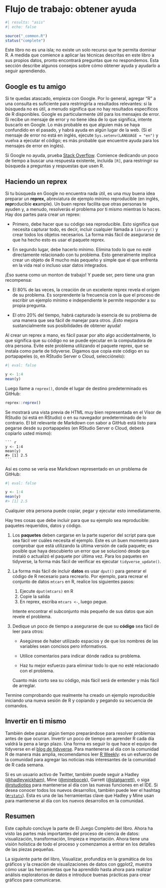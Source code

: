 # Flujo de trabajo: obtener ayuda {#sec-workflow-getting-help}

```r
#| results: "asis"
#| echo: false

source("_common.R")
status("complete")
```

Este libro no es una isla; no existe un solo recurso que te permita dominar R.
A medida que comience a aplicar las técnicas descritas en este libro a sus propios datos, pronto encontrará preguntas que no respondemos.
Esta sección describe algunos consejos sobre cómo obtener ayuda y ayudarlo a seguir aprendiendo.

## Google es tu amigo

Si te quedas atascado, empieza con Google.
Por lo general, agregar "R" a una consulta es suficiente para restringirla a resultados relevantes: si la búsqueda no es útil, a menudo significa que no hay resultados específicos de R disponibles.
Google es particularmente útil para los mensajes de error.
Si recibe un mensaje de error y no tiene idea de lo que significa, intente buscarlo en Google.
Lo más probable es que alguien más se haya confundido en el pasado, y habrá ayuda en algún lugar de la web.
(Si el mensaje de error no está en inglés, ejecute `Sys.setenv(LANGUAGE = "en")` y vuelva a ejecutar el código; es más probable que encuentre ayuda para los mensajes de error en inglés).

Si Google no ayuda, prueba [Stack Overflow](https://stackoverflow.com).
Comience dedicando un poco de tiempo a buscar una respuesta existente, incluida `[R]`, para restringir su búsqueda a preguntas y respuestas que usen R.

## Haciendo un reprex

Si tu búsqueda en Google no encuentra nada útil, es una muy buena idea preparar un **reprex,** abreviatura de ejemplo mínimo reproducible (en inglés, **repr**oducible **ex**ample).
Un buen reprex facilita que otras personas te ayuden y, a menudo, resolverás el problema por ti mismo mientras lo haces.
Hay dos partes para crear un reprex:

-   Primero, debe hacer que su código sea reproducible.
    Esto significa que necesita capturar todo, es decir, incluir cualquier llamada a `library()` y crear todos los objetos necesarios.
    La forma más fácil de asegurarse de que ha hecho esto es usar el paquete reprex.

-   En segundo lugar, debe hacerlo mínimo.
    Elimina todo lo que no esté directamente relacionado con tu problema.
    Esto generalmente implica crear un objeto de R mucho más pequeño y simple que el que enfrenta en la vida real o incluso usar datos integrados.

¡Eso suena como un monton de trabajo!
Y puede ser, pero tiene una gran recompensa:

-   El 80% de las veces, la creación de un excelente reprex revela el origen de su problema.
    Es sorprendente la frecuencia con la que el proceso de escribir un ejemplo mínimo e independiente le permite responder a su propia pregunta.

-   El otro 20% del tiempo, habrá capturado la esencia de su problema de una manera que sea fácil de manejar para otros.
    ¡Esto mejora sustancialmente sus posibilidades de obtener ayuda!

Al crear un reprex a mano, es fácil pasar por alto algo accidentalmente, lo que significa que su código no se puede ejecutar en la computadora de otra persona.
Evite este problema utilizando el paquete reprex, que se instala como parte de tidyverse.
Digamos que copia este código en su portapapeles (o, en RStudio Server o Cloud, selecciónelo):

```r
#| eval: false

y <- 1:4
mean(y)
```

Luego llame a `reprex()`, donde el lugar de destino predeterminado es GitHub:

``` r
reprex::reprex()
```

Se mostrará una vista previa de HTML muy bien representada en el Visor de RStudio (si está en RStudio) o en su navegador predeterminado de lo contrario.
El bit relevante de Markdown con sabor a GitHub está listo para pegarse desde su portapapeles (en RStudio Server o Cloud, deberá copiarlo usted mismo):

    ``` r
    y <- 1:4
    mean(y)
    #> [1] 2.5
    ```

Así es como se vería ese Markdown representado en un problema de GitHub:

```r
#| eval: false

y <- 1:4
mean(y)
#> [1] 2.5
```

Cualquier otra persona puede copiar, pegar y ejecutar esto inmediatamente.

Hay tres cosas que debe incluir para que su ejemplo sea reproducible: paquetes requeridos, datos y código.

1.  Los **paquetes** deben cargarse en la parte superior del script para que sea fácil ver cuáles necesita el ejemplo.
    Este es un buen momento para comprobar que está utilizando la última versión de cada paquete; es posible que haya descubierto un error que se solucionó desde que instaló o actualizó el paquete por última vez.
    Para los paquetes en tidyverse, la forma más fácil de verificar es ejecutar `tidyverse_update()`.

2.  La forma más fácil de incluir **datos** es usar `dput()` para generar el código de R necesario para recrearlo.
    Por ejemplo, para recrear el conjunto de datos `mtcars` en R, realice los siguientes pasos:

    1.  Ejecute `dput(mtcars)` en R
    2.  Copie la salida
    3.  En reprex, escriba `mtcars <-`, luego pegue.

    Intente encontrar el subconjunto más pequeño de sus datos que aún revele el problema.

3.  Dedique un poco de tiempo a asegurarse de que su **código** sea fácil de leer para otros:

    -   Asegúrese de haber utilizado espacios y de que los nombres de las variables sean concisos pero informativos.

    -   Utilice comentarios para indicar dónde radica su problema.

    -   Haz tu mejor esfuerzo para eliminar todo lo que no esté relacionado con el problema.

    Cuanto más corto sea su código, más fácil será de entender y más fácil de arreglar.

Termine comprobando que realmente ha creado un ejemplo reproducible iniciando una nueva sesión de R y copiando y pegando su secuencia de comandos.

## Invertir en ti mismo

También debe pasar algún tiempo preparándose para resolver problemas antes de que ocurran.
Invertir un poco de tiempo en aprender R cada día valdrá la pena a largo plazo.
Una forma es seguir lo que hace el equipo de tidyverse en el [blog de tidyverse](https://www.tidyverse.org/blog/).
Para mantenerse al día con la comunidad R de manera más amplia, recomendamos leer [R Weekly](https://rweekly.org): es un esfuerzo de la comunidad para agregar las noticias más interesantes de la comunidad de R cada semana.

Si es un usuario activo de Twitter, también puede seguir a Hadley ([\@hadleywickham](https://twitter.com/hadleywickham)), Mine ([\@minebocek](https://twitter.com%20/minebocek)), Garrett ([\@statgarrett](https://twitter.com/statgarrett)), o siga [\@rstudiotips](https://twitter.com/rstudiotips) para mantenerse al día con las nuevas funciones en el IDE.
Si desea conocer todos los nuevos desarrollos, también puede leer el hashtag ([`#rstats`](https://twitter.com/search?q=%23rstats)).
Esta es una de las herramientas clave que Hadley y Mine usan para mantenerse al día con los nuevos desarrollos en la comunidad.

## Resumen

Este capítulo concluye la parte de El Juego Completo del libro.
Ahora ha visto las partes más importantes del proceso de ciencia de datos: visualización, transformación, limpieza e importación.
Ahora tiene una visión holística de todo el proceso y comenzamos a entrar en los detalles de las piezas pequeñas.

La siguiente parte del libro, Visualizar, profundiza en la gramática de los gráficos y la creación de visualizaciones de datos con ggplot2, muestra cómo usar las herramientas que ha aprendido hasta ahora para realizar análisis exploratorios de datos e introduce buenas prácticas para crear gráficos para comunicarse.
